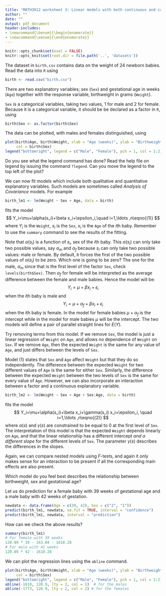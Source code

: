 ```yaml
---
title: 'MATH3012 worksheet 3: Linear models with both continuous and categorical covariates'
author: ""
date: ""
output: pdf_document
header-includes:
- \newcommand{\benum}{\begin{enumerate}}
- \newcommand{\eenum}{\end{enumerate}}
---
```


```r
knitr::opts_chunk$set(eval = FALSE)
knitr::opts_knit$set(root.dir = file.path('..', 'datasets'))
```

The dataset in `birth.csv` contains data on the weight of 24 newborn babies. 
Read the data into `R` using 
```r
birth <- read.csv("birth.csv")
```

There are two explanatory variables; sex (`Sex`)
and gestational age in weeks (`Age`) together
with the response variable, birthweight in grams (`Weight`).

`Sex` is a categorical variables, taking two values, 1 for male and 2 for female.
Because it is a categorical variable, it should be
be declared as a factor in `R`, using

```r
birth$Sex <- as.factor(birth$Sex)
```

The data can be plotted, with males and females distinguished, using
```r
plot(birth$Age, birth$Weight, xlab = "Age (weeks)", ylab = "Birthweight (grams)",
     col = birth$Sex)
legend("bottomright", legend = c("Male", "Female"), pch = 1, col = 1:2)
```
Do you see what the legend command has done? Read the help file on
legend by issuing the command `?legend`. Can you move the legend
to the top left of the plot?

We can now fit models which include both qualitative and
quantitative explanatory variables.
Such models are sometimes called *Analysis of Covariance* models.
For example
```r
birth_lm1 <- lm(Weight ~ Sex + Age, data = birth)
```

fits the model
$$
Y_i=\mu+\alpha(s_i)+\beta x_i+\epsilon_i,\quad i=1,\ldots ,n\eqno{(1)}
$$
where $Y_i$ is the `Weight`, $s_{i}$ is the `Sex`, $x_{i}$ is the `Age` of
the $i$th baby.
Remember to use the `summary` command to see the results of the fitting.

Note that $\alpha(s_i)$ is a function of $s_i$, sex of the $i$th baby. This
$\alpha(s_i)$ can only take two possible values, say $\alpha_m$ and $\alpha_f$
because $s_i$ can only take two possible values: male or female.  By default,
`R` forces the first of the two possible values of  $\alpha(s_i)$ to be zero.
Which one is going to be zero? The one for the male, $\alpha_m$ since that is the
first level of the factor `Sex`, check `levels(birth$Sex)`.  Then  $\alpha_f$
for female will be interpreted as the average
difference between the female and male babies. Hence the model  will be:
$$
Y_i=\mu+ \beta x_i+\epsilon_i
$$
when the $i$th baby is male and
$$
Y_i=\mu+ \alpha_f+ \beta x_i+\epsilon_i
$$
when the $i$th baby is female. In the model for female babies $\mu+\alpha_f$ is the intercept
while in the model for male babies $\mu$ will be the intercept. The two models will define
a pair of  parallel straight lines for $E(Y)$.

Try removing terms from this model.
If we remove `Sex`, the model is just a linear regression of `Weight` on `Age`,
and allows no dependence of `Weight` on `Sex`.
If we remove `Age`, then the expected `Weight` is the same for any value of `Age`,
and just differs between the levels of `Sex`.

Model (1) states that `Sex` and `Age` affect `Weight` but that they do so independently.
The difference between the expected `Weight` for two different values of `Age` is the
same for either `Sex`. Similarly, the difference between the expected
`Weight` between the two levels of `Sex` is the
same for every value of `Age`.
However, we can also incorporate an interaction between a factor and
a continuous explanatory variable.

```r
birth_lm2 <- lm(Weight ~ Sex + Age + Sex:Age, data = birth)
```
fits the model
$$
Y_i=\mu+\alpha(s_i)+\beta x_i+\gamma(s_i)
x_i+\epsilon_i, \quad i=1,\ldots ,n\eqno{(2)}
$$
where $\alpha(s)$ and $\gamma(s)$ are constrained to be equal to 0
at the first level of `Sex`.
The interpretation of this model is that the expected `Weight` depends linearly on `Age`,
and that the linear relationship has a different
intercept *and a different slope* for the different levels of `Sex`.
The parameter $\gamma(s)$ describes the differences in the slopes.

Again, we can compare nested models using $F$-tests, and again it only
makes sense for an interaction to be present if all the corresponding
main effects are also present.

\benum
\item Which model do you feel best describes the relationship between
birthweight, sex and gestational age?
\item Let us do prediction for a female baby with 39 weeks of gestational age
 and  a male baby with 42 weeks of gestation.
```r
newdata <- data.frame(Age = c(39, 42), Sex = c("2", "1"))
predict(birth_lm1, newdata, se.fit = TRUE, interval = "confidence")
predict(birth_lm1, newdata, interval = "prediction")
```
\item How can we check the above results?
```r
summary(birth_lm1)
# For female with 39 weeks
120.89 * 39 - 163.04 - 1610.28
# For male with 42 weeks
120.89 * 42 - 1610.28
```
\item We can plot the regression lines using the `abline` command.
```r
plot(birth$Age, birth$Weight, xlab = "Age (weeks)", ylab = "Birthweight (grams)",
     col = birth$Sex)
legend("bottomright", legend = c("Male", "Female"), pch = 1, col = 1:2)
abline(-1610, 120.9, lty = 2, col = 1)  # for the males
abline(-1773, 120.9, lty = 2, col = 2) # for the females
```
\eenum
